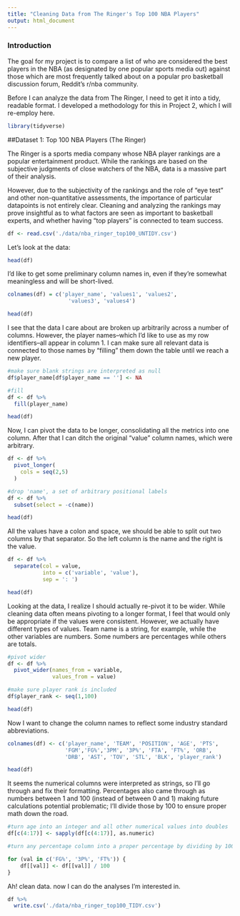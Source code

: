 ```yaml
---
title: "Cleaning Data from The Ringer's Top 100 NBA Players"
output: html_document
---
```


### Introduction

The goal for my project is to compare a list of who are considered the best players in the NBA (as designated by one popular sports media out) against those which are most frequently talked about on a popular pro basketball discussion forum, Reddit's r/nba community.

Before I can analyze the data from The Ringer, I need to get it into a tidy, readable format. I developed a methodology for this in Project 2, which I will re-employ here.

```r
library(tidyverse)
```

##Dataset 1: Top 100 NBA Players (The Ringer)

The Ringer is a sports media company whose NBA player rankings are a popular entertainment product. While the rankings are based on the subjective judgments of close watchers of the NBA, data is a massive part of their analysis. 

However, due to the subjectivity of the rankings and the role of "eye test" and other non-quantitative assessments, the importance of particular datapoints is not entirely clear. Cleaning and analyzing the rankings may prove insightful as to what factors are seen as important to basketball experts, and whether having "top players" is connected to team success.

```r
df <- read.csv('./data/nba_ringer_top100_UNTIDY.csv')
```

Let's look at the data:

```r
head(df)
```

I'd like to get some preliminary column names in, even if they're somewhat meaningless and will be short-lived.

```r
colnames(df) = c('player_name', 'values1', 'values2',
                   'values3', 'values4')

head(df)
```

I see that the data I care about are broken up arbitrarily across a number of columns. However, the player names--which I'd like to use as my row identifiers--all appear in column 1. I can make sure all relevant data is connected to those names by "filling" them down the table until we reach a new player.

```r

#make sure blank strings are interpreted as null
df$player_name[df$player_name == ''] <- NA

#fill
df <- df %>%
  fill(player_name)

head(df)
```

Now, I can pivot the data to be longer, consolidating all the metrics into one column. After that I can ditch the original "value" column names, which were arbitrary.

```r
df <- df %>%
  pivot_longer(
    cols = seq(2,5)
  )

#drop 'name', a set of arbitrary positional labels
df <- df %>%
  subset(select = -c(name))

head(df)
```

All the values have a colon and space, we should be able to split out two columns by that separator. So the left column is the name and the right is the value.

```r
df <- df %>%
  separate(col = value,
           into = c('variable', 'value'),
           sep = ': ')

head(df)
```

Looking at the data, I realize I should actually re-pivot it to be wider. While cleaning data often means pivoting to a longer format, I feel that would only be appropriate if the values were consistent. However, we actually have different types of values. Team name is a string, for example, while the other variables are numbers. Some numbers are percentages while others are totals. 


```r
#pivot wider
df <- df %>%
  pivot_wider(names_from = variable,
              values_from = value)

#make sure player rank is included
df$player_rank <- seq(1,100)

head(df)
```

Now I want to change the column names to reflect some industry standard abbreviations.

```r
colnames(df) <- c('player_name', 'TEAM', 'POSITION', 'AGE', 'PTS',
                  'FGM','FG%','3PM', '3P%', 'FTA', 'FT%', 'ORB', 
                  'DRB', 'AST', 'TOV', 'STL', 'BLK', 'player_rank')

head(df)
```

It seems the numerical columns were interpreted as strings, so I'll go through and fix their formatting. Percentages also came through as numbers between 1 and 100 (instead of between 0 and 1) making future calculations potential problematic; I'll divide those by 100 to ensure proper math down the road.

```r
#turn age into an integer and all other numerical values into doubles
df[c(4:17)] <- sapply(df[c(4:17)], as.numeric)

#turn any percentage column into a proper percentage by dividing by 100

for (val in c('FG%', '3P%', 'FT%')) {
    df[[val]] <- df[[val]] / 100 
}

```

Ah! clean data. now I can do the analyses I'm interested in.

```r
df %>%
  write.csv('./data/nba_ringer_top100_TIDY.csv')
```
